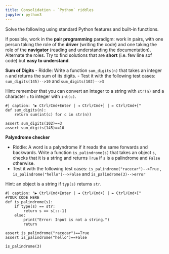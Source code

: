 ```yaml
---
title: Consolidation - `Python` riddles
jupyter: python3
---
```




Solve the following using standard Python features and built-in functions.

If possible, work in the **pair programming** paradigm: work in pairs, with one person taking the role of the **driver** (writing the code) and one taking the role of the **navigator** (reading and understanding the documentation). Alternate the roles. Try to find solutions that are **short** (i.e. few line sof code) but **easy to understand**.

**Sum of Digits**
- Riddle: Write a function `sum_digits(n)` that takes an integer `n` and returns the sum of its digits.
- Test it with the following test cases: `sum_digits(145)-->10` and `sum_digits(102)-->3`

Hint: remember that you can convert an integer to a string with `str(n)` and a character `c` to integer with `int(c)`.

```pyodide
#| caption: "▶ Ctrl/Cmd+Enter | ⇥ Ctrl/Cmd+] | ⇤ Ctrl/Cmd+["
def sum_digits(n):
    return sum(int(c) for c in str(n))

assert sum_digits(102)==3
assert sum_digits(145)==10
```

**Palyndrome checker**

- Riddle: A word is a palyndrome if it reads the same forwards and backwards. Write a function `is_palindrome(s)` that takes an object `s`, checks that it is a string and returns `True` if `s` is a palindrome and `False` otherwise. 
- Test it with the following test cases: `is_palindrome("racecar")-->True` , `is_palindrome("hello")-->False` and  `is_palindrome(3)-->error`


Hint: an object is a string if `typ(s)` returns `str`.

```pyodide
#| caption: "▶ Ctrl/Cmd+Enter | ⇥ Ctrl/Cmd+] | ⇤ Ctrl/Cmd+["
#YOUR CODE HERE
def is_palindrome(s):
    if type(s) == str:
        return s == s[::-1]
    else:
        print("Error: Input is not a string.")
        return

assert is_palindrome("racecar")==True
assert is_palindrome("hello")==False

is_palindrome(3)
```


